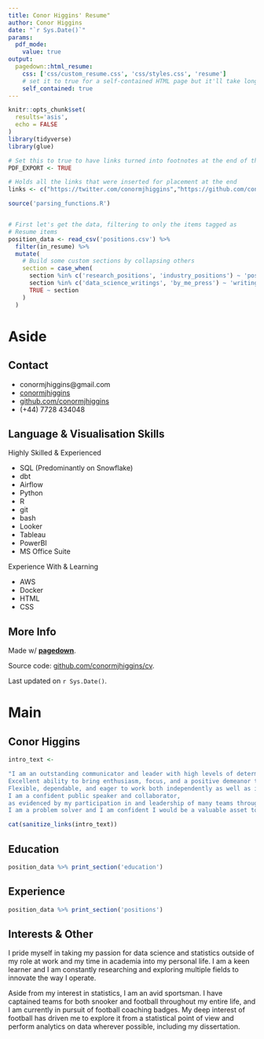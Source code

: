 ```yaml
---
title: Conor Higgins' Resume"
author: Conor Higgins
date: "`r Sys.Date()`"
params:
  pdf_mode:
    value: true
output:
  pagedown::html_resume:
    css: ['css/custom_resume.css', 'css/styles.css', 'resume']
    # set it to true for a self-contained HTML page but it'll take longer to render
    self_contained: true
---
```



```r
knitr::opts_chunk$set(
  results='asis', 
  echo = FALSE
)
library(tidyverse)
library(glue)

# Set this to true to have links turned into footnotes at the end of the document
PDF_EXPORT <- TRUE

# Holds all the links that were inserted for placement at the end
links <- c("https://twitter.com/conormjhiggins","https://github.com/conormjhiggins")

source('parsing_functions.R')


# First let's get the data, filtering to only the items tagged as
# Resume items
position_data <- read_csv('positions.csv') %>% 
  filter(in_resume) %>% 
  mutate(
    # Build some custom sections by collapsing others
    section = case_when(
      section %in% c('research_positions', 'industry_positions') ~ 'positions', 
      section %in% c('data_science_writings', 'by_me_press') ~ 'writings',
      TRUE ~ section
    )
  ) 

```


Aside
================================================================================




Contact {#contact}
--------------------------------------------------------------------------------



- <i class="fa fa-envelope"></i> conormjhiggins@gmail.com
- <i class="fa fa-twitter"></i> [conormjhiggins](https://twitter.com/conormjhiggins)
- <i class="fa fa-github"></i> [github.com/conormjhiggins](https://github.com/conormjhiggins)
- <i class="fa fa-phone"></i> (+44) 7728 434048



Language & Visualisation Skills {#skills}
--------------------------------------------------------------------------------

Highly Skilled & Experienced

- SQL (Predominantly on Snowflake)
- dbt
- Airflow 
- Python
- R
- git
- bash
- Looker
- Tableau
- PowerBI
- MS Office Suite

Experience With & Learning

- AWS 
- Docker
- HTML
- CSS


More Info {#more-info}
--------------------------------------------------------------------------------

Made w/ [**pagedown**](https://github.com/rstudio/pagedown). 

Source code: [github.com/conormjhiggins/cv](https://github.com/conormjhiggins/cv).

Last updated on `r Sys.Date()`.




Main
================================================================================

Conor Higgins {#title}
--------------------------------------------------------------------------------

```r
intro_text <- 

"I am an outstanding communicator and leader with high levels of determination and motivation. 
Excellent ability to bring enthusiasm, focus, and a positive demeanor to the workplace.
Flexible, dependable, and eager to work both independently as well as in a team towards goals. 
I am a confident public speaker and collaborator,
as evidenced by my participation in and leadership of many teams through both my extra-curricular and work experiences. 
I am a problem solver and I am confident I would be a valuable asset to any team."

cat(sanitize_links(intro_text))
```



Education {data-icon=graduation-cap data-concise=true}
--------------------------------------------------------------------------------

```r
position_data %>% print_section('education')
```



Experience {data-icon=suitcase}
--------------------------------------------------------------------------------

```r
position_data %>% print_section('positions')
```


Interests & Other {data-icon=user}
--------------------------------------------------------------------------------

I pride myself in taking my passion for data science and statistics outside of my role at work and my time in academia into my personal life. I am a keen learner and I am constantly researching and exploring multiple fields to innovate the way I operate.

Aside from my interest in statistics, I am an avid sportsman. I have captained teams for both snooker and football throughout my entire life, and I am currently in pursuit of football coaching badges. My deep interest of football has driven me to explore it from a statistical point of view and perform analytics on data wherever possible, including my dissertation.